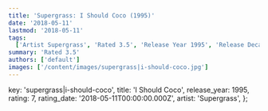 ```yaml
---
title: 'Supergrass: I Should Coco (1995)'
date: '2018-05-11'
lastmod: '2018-05-11'
tags:
  ['Artist Supergrass', 'Rated 3.5', 'Release Year 1995', 'Release Decade 1990']
summary: 'Rated 3.5'
authors: ['default']
images: ['/content/images/supergrass|i-should-coco.jpg']
---
```


  key: 'supergrass|i-should-coco',
  title: 'I Should Coco',
  release_year: 1995,
  rating: 7,
  rating_date: '2018-05-11T00:00:00.000Z',
  artist: 'Supergrass',
};

<MusicRating data={data} />
